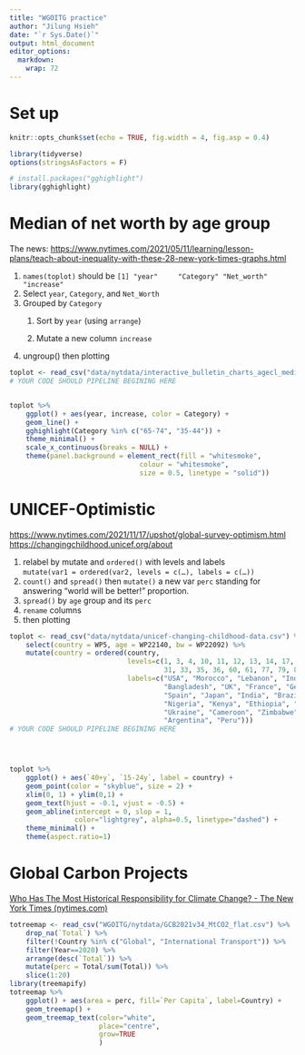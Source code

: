 ```yaml
---
title: "WGOITG practice"
author: "Jilung Hsieh"
date: "`r Sys.Date()`"
output: html_document
editor_options: 
  markdown: 
    wrap: 72
---
```


# Set up

```r
knitr::opts_chunk$set(echo = TRUE, fig.width = 4, fig.asp = 0.4)
```

```r
library(tidyverse)
options(stringsAsFactors = F)

# install.packages("gghighlight")
library(gghighlight)
```

# Median of net worth by age group

The news:
<https://www.nytimes.com/2021/05/11/learning/lesson-plans/teach-about-inequality-with-these-28-new-york-times-graphs.html>

1.  `names(toplot)` should be
    `[1] "year"     "Category" "Net_worth"       "increase"`
2.  Select `year`, `Category`, and `Net_Worth`
3.  Grouped by `Category`
    1.  Sort by `year` (using `arrange`)

    2.  Mutate a new column `increase`
4.  ungroup() then plotting

```r
toplot <- read_csv("data/nytdata/interactive_bulletin_charts_agecl_median.csv")
# YOUR CODE SHOULD PIPELINE BEGINING HERE 



```

```r
toplot %>%    
    ggplot() + aes(year, increase, color = Category) + 
    geom_line() + 
    gghighlight(Category %in% c("65-74", "35-44")) + 
    theme_minimal() + 
    scale_x_continuous(breaks = NULL) + 
    theme(panel.background = element_rect(fill = "whitesmoke",
                                colour = "whitesmoke",
                                size = 0.5, linetype = "solid"))
```

# UNICEF-Optimistic

<https://www.nytimes.com/2021/11/17/upshot/global-survey-optimism.html>
<https://changingchildhood.unicef.org/about>

1.  relabel by mutate and `ordered()` with levels and labels\
    `mutate(var1 = ordered(var2, levels = c(…), labels = c(…))`
2.  `count()` and `spread()` then `mutate()` a new var `perc` standing
    for answering "world will be better!" proportion.
3.  `spread()` by `age` group and its `perc`
4.  `rename` columns
5.  then plotting

```r

toplot <- read_csv("data/nytdata/unicef-changing-childhood-data.csv") %>% 
    select(country = WP5, age = WP22140, bw = WP22092) %>%
    mutate(country = ordered(country, 
                             levels=c(1, 3, 4, 10, 11, 12, 13, 14, 17, 29, 
                                      31, 33, 35, 36, 60, 61, 77, 79, 81, 87, 165), 
                             labels=c("USA", "Morocco", "Lebanon", "Indonesia",
                                      "Bangladesh", "UK", "France", "Germany",
                                      "Spain", "Japan", "India", "Brazil", 
                                      "Nigeria", "Kenya", "Ethiopia", "Mali", 
                                      "Ukraine", "Cameroon", "Zimbabwe",
                                      "Argentina", "Peru")))
# YOUR CODE SHOULD PIPELINE BEGINING HERE 





```

```r
toplot %>% 
    ggplot() + aes(`40+y`, `15-24y`, label = country) + 
    geom_point(color = "skyblue", size = 2) + 
    xlim(0, 1) + ylim(0,1) + 
    geom_text(hjust = -0.1, vjust = -0.5) + 
    geom_abline(intercept = 0, slop = 1, 
                color="lightgrey", alpha=0.5, linetype="dashed") + 
    theme_minimal() + 
    theme(aspect.ratio=1)
```

# Global Carbon Projects

[Who Has The Most Historical Responsibility for Climate Change? - The
New York Times
(nytimes.com)](https://www.nytimes.com/interactive/2021/11/12/climate/cop26-emissions-compensation.html?campaign_id=29&emc=edit_up_20211112&instance_id=45236&nl=the-upshot&regi_id=52022771&segment_id=74222&te=1&user_id=7cc6d9cd8f523e256ae41958ee8a9cb5)

```r

totreemap <- read_csv("WGOITG/nytdata/GCB2021v34_MtCO2_flat.csv") %>% 
    drop_na(`Total`) %>%
    filter(!Country %in% c("Global", "International Transport")) %>%
    filter(Year==2020) %>%
    arrange(desc(`Total`)) %>%
    mutate(perc = Total/sum(Total)) %>%
    slice(1:20)
library(treemapify)
totreemap %>%
    ggplot() + aes(area = perc, fill=`Per Capita`, label=Country) +
    geom_treemap() + 
    geom_treemap_text(color="white", 
                      place="centre", 
                      grow=TRUE
                      )
```
